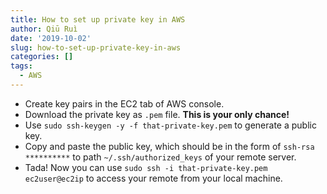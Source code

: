 ```yaml
---
title: How to set up private key in AWS
author: Qiū Ruì
date: '2019-10-02'
slug: how-to-set-up-private-key-in-aws
categories: []
tags:
  - AWS
---
```


- Create key pairs in the EC2 tab of AWS console.
- Download the private key as `.pem` file. **This is your only chance!**
- Use `sudo ssh-keygen -y -f that-private-key.pem` to generate a public key.
- Copy and paste the public key, which should be in the form of `ssh-rsa **********` to path `~/.ssh/authorized_keys` of your remote server.
- Tada! Now you can use `sudo ssh -i that-private-key.pem ec2user@ec2ip` to access your remote from your local machine.
